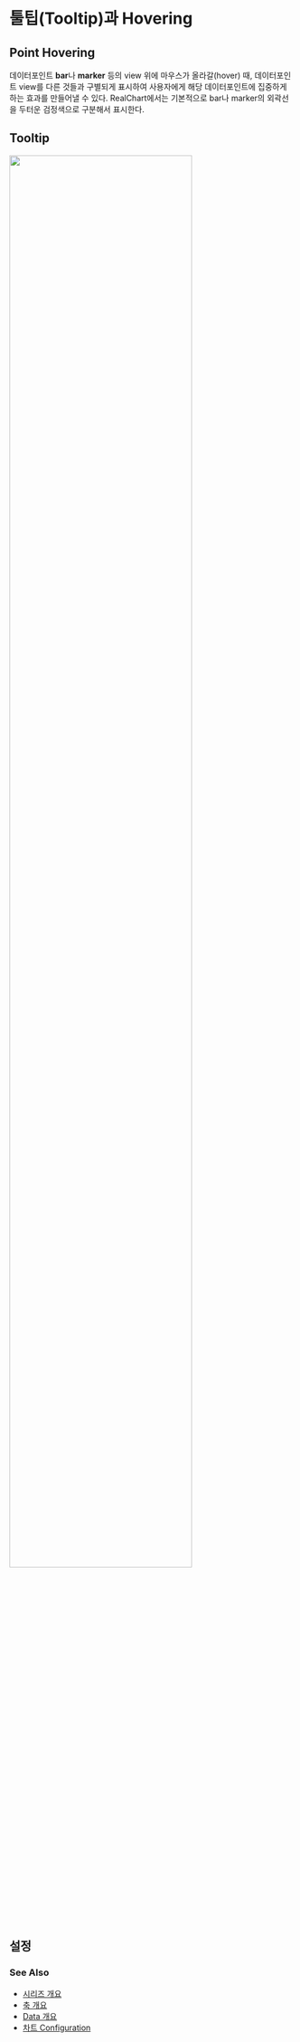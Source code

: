 # 툴팁(Tooltip)과 Hovering

## Point Hovering

데이터포인트 **bar**나 **marker** 등의 view 위에 마우스가 올라갈(hover) 때, 
데이터포인트 view를 다른 것들과 구별되게 표시하여 사용자에게 해당 데이터포인트에 집중하게 하는 효과를 만들어낼 수 있다.
RealChart에서는 기본적으로 bar나 marker의 외곽선을 두터운 검정색으로 구분해서 표시한다.

## Tooltip

<img src="/images/guide/tooltip-01.png" width="80%"/>

## 설정

### See Also

- [시리즈 개요](/guide/series)
- [축 개요](/guide/axes)
- [Data 개요](/guide/data)
- [차트 Configuration](/config)
